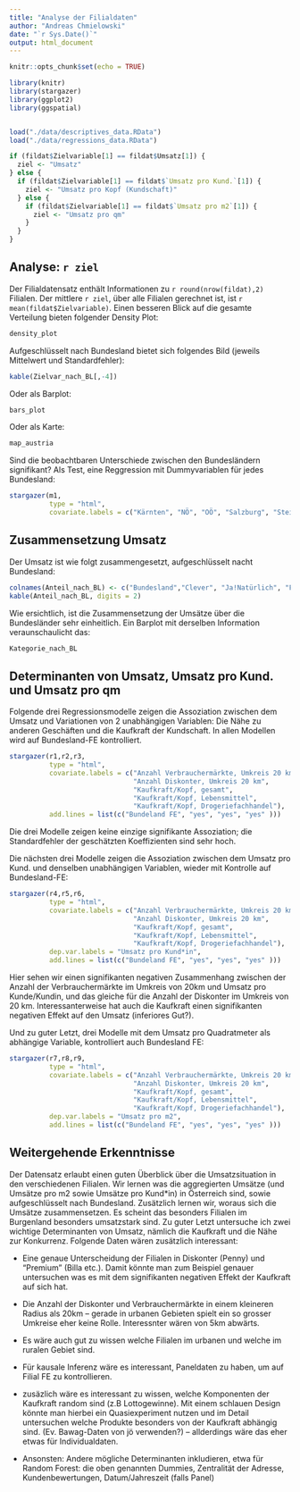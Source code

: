 ```yaml
---
title: "Analyse der Filialdaten"
author: "Andreas Chmielowski"
date: "`r Sys.Date()`"
output: html_document
---
```


```r
knitr::opts_chunk$set(echo = TRUE)

library(knitr)
library(stargazer)
library(ggplot2)
library(ggspatial)


load("./data/descriptives_data.RData")
load("./data/regressions_data.RData")

if (fildat$Zielvariable[1] == fildat$Umsatz[1]) {
  ziel <- "Umsatz"
} else {
  if (fildat$Zielvariable[1] == fildat$`Umsatz pro Kund.`[1]) {
    ziel <- "Umsatz pro Kopf (Kundschaft)" 
  } else {
    if (fildat$Zielvariable[1] == fildat$`Umsatz pro m2`[1]) {
      ziel <- "Umsatz pro qm"
    }
  }
}

```

## Analyse: `r ziel`

Der Filialdatensatz enthält Informationen zu `r round(nrow(fildat),2)` Filialen. Der mittlere `r ziel`, über alle Filialen gerechnet ist, ist `r mean(fildat$Zielvariable)`. Einen besseren Blick auf die gesamte Verteilung bieten folgender Density Plot:

```r
density_plot
```

Aufgeschlüsselt nach Bundesland bietet sich folgendes Bild (jeweils Mittelwert und Standardfehler):

```r
kable(Zielvar_nach_BL[,-4])
```

Oder als Barplot:


```r
bars_plot
```

Oder als Karte:

```r
map_austria
```

Sind die beobachtbaren Unterschiede zwischen den Bundesländern signifikant? Als Test, eine Reggression mit Dummyvariablen für jedes Bundesland:

```r
stargazer(m1,
          type = "html",
          covariate.labels = c("Kärnten", "NÖ", "OÖ", "Salzburg", "Steiermark", "Tirol", "Vorarlberg", "Wien"))
```

## Zusammensetzung Umsatz

Der Umsatz ist wie folgt zusammengesetzt, aufgeschlüsselt nacht Bundesland:

```r

colnames(Anteil_nach_BL) <- c("Bundesland","Clever", "Ja!Natürlich", "Feinkost", "Obst/Gemüse", "Billa", "Corso", "non-alk.", "alk.", "Aktion", "Rest")
kable(Anteil_nach_BL, digits = 2)
```
Wie ersichtlich, ist die Zusammensetzung der Umsätze über die Bundesländer sehr einheitlich. Ein Barplot mit derselben Information veraunschaulicht das:

```r

Kategorie_nach_BL
```

## Determinanten von Umsatz, Umsatz pro Kund. und Umsatz pro qm

Folgende drei Regressionsmodelle zeigen die Assoziation zwischen dem Umsatz und Variationen von 2 unabhängigen Variablen: Die Nähe zu anderen Geschäften und die Kaufkraft der Kundschaft. In allen Modellen wird auf Bundesland-FE kontrolliert.
```r
stargazer(r1,r2,r3,
          type = "html",
          covariate.labels = c("Anzahl Verbrauchermärkte, Umkreis 20 km",
                               "Anzahl Diskonter, Umkreis 20 km",
                               "Kaufkraft/Kopf, gesamt",
                               "Kaufkraft/Kopf, Lebensmittel",
                               "Kaufkraft/Kopf, Drogeriefachhandel"),
          add.lines = list(c("Bundeland FE", "yes", "yes", "yes" )))
```

Die drei Modelle zeigen keine einzige signifikante Assoziation; die Standardfehler der geschätzten Koeffizienten sind sehr hoch. 

Die nächsten drei Modelle zeigen die Assoziation zwischen dem Umsatz pro Kund. und denselben unabhängigen Variablen, wieder mit Kontrolle auf Bundesland-FE:

```r
stargazer(r4,r5,r6,
          type = "html",
          covariate.labels = c("Anzahl Verbrauchermärkte, Umkreis 20 km",
                               "Anzahl Diskonter, Umkreis 20 km",
                               "Kaufkraft/Kopf, gesamt",
                               "Kaufkraft/Kopf, Lebensmittel",
                               "Kaufkraft/Kopf, Drogeriefachhandel"),
          dep.var.labels = "Umsatz pro Kund*in",
          add.lines = list(c("Bundeland FE", "yes", "yes", "yes" )))
```

Hier sehen wir einen signifikanten negativen Zusammenhang zwischen der Anzahl der Verbrauchermärkte im Umkreis von 20km und Umsatz pro Kunde/Kundin, und das gleiche für die Anzahl der Diskonter im Umkreis von 20 km. Interessanterweise hat auch die Kaufkraft einen signifikanten negativen Effekt auf den Umsatz (inferiores Gut?). 

Und zu guter Letzt, drei Modelle mit dem Umsatz pro Quadratmeter als abhängige Variable, kontrolliert auch Bundesland FE:

```r
stargazer(r7,r8,r9,
          type = "html",
          covariate.labels = c("Anzahl Verbrauchermärkte, Umkreis 20 km",
                               "Anzahl Diskonter, Umkreis 20 km",
                               "Kaufkraft/Kopf, gesamt",
                               "Kaufkraft/Kopf, Lebensmittel",
                               "Kaufkraft/Kopf, Drogeriefachhandel"),
          dep.var.labels = "Umsatz pro m2",
          add.lines = list(c("Bundeland FE", "yes", "yes", "yes" )))
```

## Weitergehende Erkenntnisse

Der Datensatz erlaubt einen guten Überblick über die Umsatzsituation in den verschiedenen Filialen. Wir lernen was die aggregierten Umsätze (und Umsätze pro m2 sowie Umsätze pro Kund*in) in Österreich sind, sowie aufgeschlüsselt nach Bundesland. Zusätzlich lernen wir, woraus sich die Umsätze zusammensetzen. Es scheint das besonders Filialen im Burgenland besonders umsatzstark sind. Zu guter Letzt untersuche ich zwei wichtige Determinanten von Umsatz, nämlich die Kaufkraft und die Nähe zur Konkurrenz. Folgende Daten wären zusätzlich interessant:

* Eine genaue Unterscheidung der Filialen in Diskonter (Penny) und "Premium" (Billa etc.). Damit könnte man zum Beispiel genauer untersuchen was es mit dem signifikanten negativen Effekt der Kaufkraft auf sich hat. 

* Die Anzahl der Diskonter und Verbrauchermärkte in einem kleineren Radius als 20km -- gerade in urbanen Gebieten spielt ein so grosser Umkreise eher keine Rolle. Interessnter wären von 5km abwärts.  

* Es wäre auch gut zu wissen welche Filialen im urbanen und welche im ruralen Gebiet sind.

* Für kausale Inferenz wäre es interessant, Paneldaten zu haben, um auf Filial FE zu kontrollieren. 

* zusäzlich wäre es interessant zu wissen, welche Komponenten der Kaufkraft random sind (z.B Lottogewinne). Mit einem schlauen Design könnte man hierbei ein Quasiexperiment nutzen und im Detail untersuchen welche Produkte besonders von der Kaufkraft abhängig sind. (Ev. Bawag-Daten von jö verwenden?) -- allderdings wäre das eher etwas für Individualdaten.

* Ansonsten: Andere mögliche Determinanten inkludieren, etwa für Random Forest: die oben genannten Dummies, Zentralität der Adresse, Kundenbewertungen, Datum/Jahreszeit (falls Panel)